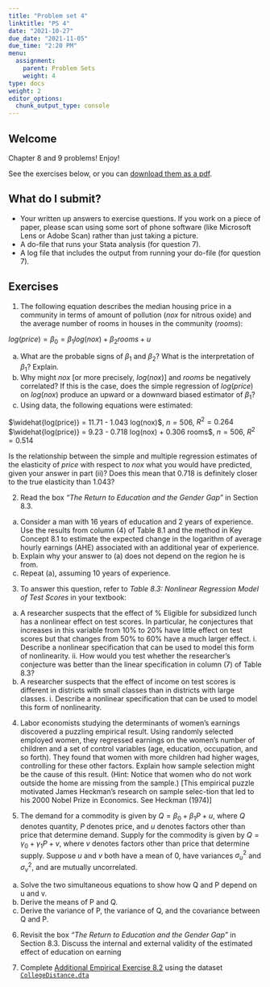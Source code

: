 ```yaml
---
title: "Problem set 4"
linktitle: "PS 4"
date: "2021-10-27"
due_date: "2021-11-05"
due_time: "2:20 PM"
menu:
  assignment:
    parent: Problem Sets
    weight: 4
type: docs
weight: 2
editor_options: 
  chunk_output_type: console
---
```


## Welcome 

Chapter 8 and 9  problems! Enjoy! 

See the exercises below, or you can [download them as a pdf](../05-ps.pdf). 

## What do I submit?

   -  Your written up answers to exercise questions. If you work on a piece of paper, please scan using some sort of phone software (like Microsoft Lens or Adobe Scan) rather than just taking a picture.
   -  A do-file that runs your Stata analysis (for question 7).
  -   A log file that includes the output from running your do-file (for question 7).


## Exercises

<!-- Wooldrdge 3.9 -->

1. The following equation describes the median housing price in a community in terms of amount of pollution ($nox$ for nitrous oxide) and the average number of rooms in houses in the community ($rooms$): 

$log(price) = \beta_0 = \beta_1log(nox) + \beta_2rooms + u$ 

  a. What are the probable signs of $\beta_1$ and $\beta_2$? What is the interpretation of $\beta_1$? Explain. 
  b. Why might $nox$ [or more precisely, $log(nox)$] and $rooms$ be negatively correlated? If this is the case, does the simple regression of $log(price)$ on $log(nox)$ produce an upward or a downward biased estimator of $\beta_1$?
  c. Using data, the following equations were estimated: 
  
  $\widehat{log(price)} = 11.71 - 1.043 log(nox)$, $n = 506$, $R^2 = 0.264$
  $\widehat{log(price)} = 9.23 - 0.718 log(nox) + 0.306 rooms$, $n = 506$, $R^2 = 0.514$
  
  Is the relationship between the simple and multiple regression estimates of the elasticity of $price$ with respect to $nox$ what you would have predicted, given your answer in part (ii)? Does this mean that 0.718 is definitely closer to the true elasticity than 1.043?



<!-- Stock and watson 8.4  -->

2. Read the box *“The Return to Education and the Gender Gap”* in Section 8.3. 

  a. Consider a man with 16 years of education and 2 years of experience. Use the results from column (4) of Table 8.1 and the method in Key Concept 8.1 to estimate the expected change in the logarithm of average hourly earnings (AHE) associated with an additional year of experience. 
  b. Explain why your answer to (a) does not depend on the region he is from. 
  c. Repeat (a), assuming 10 years of experience.

<!-- % Stock and Watson 8.6 -->


3. To answer this question, refer to *Table 8.3: Nonlinear Regression Model of Test Scores* in your textbook: 
  a. A researcher suspects that the effect of % Eligible for subsidized lunch has a nonlinear effect on test scores. In particular, he conjectures that increases in this variable from 10% to 20% have little effect on test scores but that changes from 50% to 60% have a much larger effect. 
    i. Describe a nonlinear specification that can be used to model this form of nonlinearity. 
    ii. How would you test whether the researcher’s conjecture was better than the linear specification in column (7) of Table 8.3?
  b. A researcher suspects that the effect of income on test scores is different in districts with small classes than in districts with large classes. 
    i. Describe a nonlinear specification that can be used to model this form of nonlinearity. 


<!-- <!-- Stock and Watson 9.2 --> 
<!-- Consider the one-variable regression model $Y_i = \beta_0 = \beta_1 x_i + u_i$ and suppose it satisfies the least squares assumptions in Key Concept 4.3. Suppose $Y_i$ is measured with error, so the data are $\widetilde{Y_i} = Y_i + w_i$, where $w_i$ is the measurement error, which is i.i.d. and independent of $Y_i$ and $X_i$. Consider the population regression $Y$ using the mismeasured dependent variable, $\widetilde{Y}$. -->
<!--   a.  Show that $v_i = u_i + w_i$ -->
<!--   b. Show that the regression $\widetilde{Y_i} = \beta_0 + \beta_1X_i + v_i$ satisfies the least squares assumptions in Key Concept 4.3. Assume that $w_i$ is independent of $Y_j$ and $X_j$ for all values of $i$ and $j$ and has a finite fourth moment. -->
<!--   c. Can confidence intervals be constructed in the usual way?  -->
<!--   d. Evaluate these statements: “Measurement error in the X’s is a serious problem. Measurement error in Y is not.” -->


<!-- 9.3, 9.5, 9.6, 9.10 (odd-numbered answers are online, but think through them carefully!) -->

<!-- 2. Additional empirical exercise 9.1, -->


 <!-- Stock and Watson 9.3 --> 
 
4.  Labor economists studying the determinants of women’s earnings discovered a puzzling empirical result. Using randomly selected employed women, they regressed earnings on the women’s number of children and a set of control variables (age, education, occupation, and so forth). They found that women with more children had higher wages, controlling for these other factors. Explain how sample selection might be the cause of this result. (Hint: Notice that women who do not work outside the home are missing from the sample.) [This empirical puzzle motivated James Heckman’s research on sample selec-tion that led to his 2000 Nobel Prize in Economics. See Heckman (1974)]
 
 
 
<!-- <!-- Stock and Watson 9.5 --> 

5. The demand for a commodity is given by $Q = \beta_0 + \beta_1 P + u$, where $Q$ denotes quantity, $P$ denotes price, and $u$ denotes factors other than price that determine demand. Supply for the commodity is given by $Q = \gamma_0 + \gamma_1P + v$, where $v$ denotes factors other than price that determine supply. Suppose $u$ and $v$ both have a mean of 0, have variances $\sigma^2_u$ and $\sigma^2_v$, and are mutually uncorrelated. 
a. Solve the two simultaneous equations to show how Q and P depend on u and v. 
b. Derive the means of P and Q. 
c. Derive the variance of P, the variance of Q, and the covariance between Q and P. 
<!-- d. A random sample of observations of $(Q_i, P_i)$ is collected, and $Q_i$ is regressed on $P_i$. (That is, $Q_i$ is the dependent variable, and $P_i$ is the independent variable) Suppose the sample is very large.  -->
<!--   i. Use your answers to (b) and (c) to derive values of the regression coefficients. [Hint: Use Equations (4.7) and (4.8).]  -->
<!--   ii. A researcher uses the slope of this regression as an estimate of the slope of the demand function ($\beta_1$). Is the estimated slope too large or too small? (Remember, demand curves slope down and supply curves slope up!) -->


<!-- <!-- <!-- Stock and Watson 9.6 -->  

<!-- 4.  Suppose that $n = 100$ i.i.d. observations for $Y_i$, $X_i$ yield the following regres-sion results: -->

<!-- $\widehat{Y} = 32.1 + 66.8X$, $SER = 15.1$, $R^2 = 0.81$., where $\widehat{SE(\beta_0)} =  115.12$ and $\widehat{SE(\beta_1)}= 112.22$ -->

<!-- Another researcher is interested in the same regression, but he makes an error when he enters the data into his regression program: He enters each observation twice, so he has 200 observations (with observation 1 entered twice, observation 2 entered twice, and so forth). -->

<!--   a. Using these 200 observations, what results will be produced by his regression program? (Hint: Write the “incorrect” values of the sample means, variances, and covariances of Y and X as functions of the “correct” values. Use these to determine the regression statistics.) -->

<!--   $\widehat{Y} =$ ____ + ____ $X$, $SER = $____, $R^2 =$ ____,  -->

<!--   $\widehat{SE(\beta_0)}$ =  ______ and $\widehat{SE(\beta_1)}$= ______ -->

<!--   b. Which (if any) of the internal validity conditions are violated? -->

<!-- Stock and Watson 9.10  -->

6.  Revisit the box *“The Return to Education and the Gender Gap”* in Section 8.3. Discuss the internal and external validity of the estimated effect of education on earning



7. Complete [Additional Empirical Exercise 8.2](https://www.princeton.edu/~mwatson/Stock-Watson_3u/Students/AEE/Stock_Watson_3U_AEE_8_2.pdf) using the dataset [`CollegeDistance.dta`](https://www.princeton.edu/~mwatson/Stock-Watson_3u/Students/EE_Datasets/CollegeDistance.dta)

